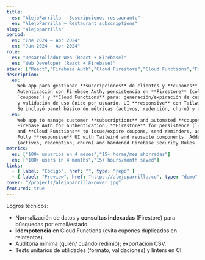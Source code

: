 ```yaml
---
title:
  es: "AlejoParrilla — Suscripciones restaurante"
  en: "AlejoParrilla — Restaurant subscriptions"
slug: "alejoparrilla"
period:
  es: "Ene 2024 – Abr 2024"
  en: "Jan 2024 – Apr 2024"
role:
  es: "Desarrollador Web (React + Firebase)"
  en: "Web Developer (React + Firebase)"
stack: ["React","Firebase Auth","Cloud Firestore","Cloud Functions","Firebase Hosting","Tailwind CSS"]
description:
  es: |
    Web app para gestionar **suscripciones** de clientes y **cupones** automáticos para un restaurante.
    Autenticación con Firebase Auth, persistencia en **Firestore** (colecciones `users`, `subscriptions`,
    `coupons`) y **Cloud Functions** para: generación/expiración de cupones, envíos de recordatorios
    y validación de uso único por usuario. UI **responsive** con Tailwind y componentes reutilizables.
    Se incluyó panel básico de métricas (activos, redención, churn) y protección de reglas de seguridad.
  en: |
    Web app to manage customer **subscriptions** and automated **coupon** workflows for a restaurant.
    Firebase Auth for authentication, **Firestore** for persistence (`users`, `subscriptions`, `coupons`),
    and **Cloud Functions** to issue/expire coupons, send reminders, and enforce single-use per user.
    Fully **responsive** UI with Tailwind and reusable components. Added a lightweight metrics dashboard
    (actives, redemption, churn) and hardened Firebase Security Rules.
metrics:
  es: ["100+ usuarios en 4 meses","15+ horas/mes ahorradas"]
  en: ["100+ users in 4 months","15+ hours/month saved"]
links:
  - { label: "Código", href: "", type: "repo" }
  - { label: "Preview", href: "https://alejoparrilla.co", type: "demo" }
cover: "/projects/alejoparrilla-cover.jpg"
featured: true
---
```

Logros técnicos:
- Normalización de datos y **consultas indexadas** (Firestore) para búsquedas por email/estado.
- **Idempotencia** en Cloud Functions (evita cupones duplicados en reintentos).
- Auditoría mínima (quién/ cuándo redimió); exportación CSV.
- Tests unitarios de utilidades (formato, validaciones) y linters en CI.

